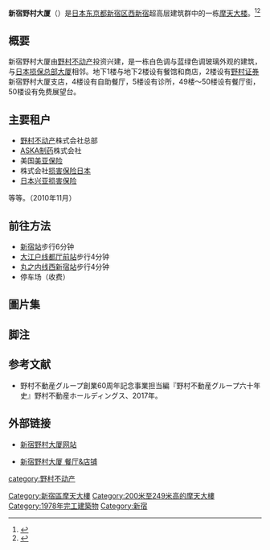 {{Coord|35|41|34|N|139|41|43|E|display=title|region:JP-13_type:landmark_source:dewiki}}
{{Infobox Skyscraper
| building_name  = 新宿野村大厦
| native_building_name= 新宿野村ビルディング
| image          =
[[Image:Shinjuku-Nomura-Building-01.jpg|250px]]
| caption        =
| year_highest   =
| year_end       =
| plural         =
| location       = {{JPN}}[[東京都|東京都]][[新宿區|新宿區]][[西新宿|西新宿]]1-26-2
| coordinates    = {{coord|35|41|34|N|139|41|43|E}}
| status         =
| groundbreaking =
| start_date     = 1975年8月
| completion_date= 1978年5月
| opening        = 1978年6月
| est-completion =
| destroyed      =
| use            = 办公楼
| antenna_spire  =
| roof           = 209.9米
| top_floor      = 
| floor_count    = 地上50层地下5层 塔樓3層
| elevator_count = 28
| cost           =
| floor_area     = 
| main_contractor= [[熊谷組|熊谷組]] 、[[野村不動產|野村不動產]]
| architect      = [[安井建築設計事務所|安井建築設計事務所]]
| architecture_firm = [[熊谷組|熊谷組]] 
| engineer       = 
| contractor     = 
| developer      = [[野村不动产|野村不动产]]
| owner          =
}}
{{商業設施
|社色 = #CE2528
|文字色 = #fff
|名稱 = 新宿野村大廈 Restaurant & Shop
|原文名稱 = 新宿野村ビル レストラン&ショップ
|英文名稱 = Nomura Restaurant & Shop
|圖片 =
|圖片尺寸 =
|圖片說明 =
|正式名稱 =
|開業日= 1978年6月30日
|設施所有者 =
|設施管理者 =
|建地面積=
|商業設施面積= 5,935
|樓板面積=
|中核店舗 = 
|店鋪樹 = 39店
|停車位數= 330台
|最近車站= [[新宿站|新宿站]]
|外部連結 = [http://www.nomura-shop.com/index.html 新宿野村ビル レストラン アンド ショップ]
}}
{{japanese
| japanese=新宿野村ビルディング
| kana=しんじゅくのむらビルディング
| romaji=Shinjuku Nomura Birudingu}}
'''新宿野村大厦'''（{{lang-ja|新宿野村ビルディング}}）是[[日本|日本]][[东京都|东京都]][[新宿区|新宿区]][[西新宿|西新宿]]超高层建筑群中的一栋[[摩天大楼|摩天大楼]]。<ref name="SNB SCP">{{cite web |url=http://skyscraperpage.com/cities/?buildingID=6868 |title=Shinjuku Nomura Building |accessdate= |publisher=Skyscraperpage.com |archive-date=2012-03-29 |archive-url=https://www.webcitation.org/66VyepwU9?url=http://skyscraperpage.com/cities/?buildingID=6868 |dead-url=no }}</ref><ref name="SNB EMP">{{cite web |url=http://www.emporis.com/en/wm/bu/?id=shinjukunomurabuilding-tokyo-japan |title=Shinjuku Nomura Building |accessdate= |publisher=Emporis.com |archive-date=2012-03-29 |archive-url=https://www.webcitation.org/66VyfYCOc?url=http://www.emporis.com/building/shinjukunomurabuilding-tokyo-japan |dead-url=no }}</ref>

== 概要 ==
新宿野村大厦由[[野村不动产|野村不动产]]投资兴建，是一栋白色调与蓝绿色调玻璃外观的建筑，与[[日本损保总部大厦|日本损保总部大厦]]相邻。地下1楼与地下2楼设有餐馆和商店，2楼设有[[野村证券|野村证券]]新宿野村大厦支店，4楼设有自助餐厅，5楼设有诊所，49楼～50楼设有餐厅街，50楼设有免费展望台。

== 主要租户 ==
* [[野村不动产|野村不动产]]株式会社总部
* [[ASKA制药|ASKA制药]]株式会社
* 美国[[美亚保险|美亚保险]] 
* 株式会社[[损害保险日本|损害保险日本]]
* [[日本兴亚损害保险|日本兴亚损害保险]]
等等。（2010年11月）

== 前往方法 ==
* [[新宿站|新宿站]]步行6分钟
* [[大江户线|大江户线]][[都厅前站|都厅前站]]步行4分钟
* [[丸之内线|丸之内线]][[西新宿站|西新宿站]]步行4分钟
* 停车场（收费）

== 圖片集 ==
<gallery>
</gallery>

== 脚注 ==
{{Reflist}}

== 参考文献 ==
* 野村不動産グループ創業60周年記念事業担当編『野村不動産グループ六十年史』野村不動産ホールディングス、2017年。

== 外部链接 ==
{{commonscat|Shinjuku Nomura Building}}
* {{ja}}[http://www.nomura-re.co.jp/office/nomurabldg/index.html 新宿野村大厦网站] {{Wayback|url=http://www.nomura-re.co.jp/office/nomurabldg/index.html |date=20131212012120 }}
* {{ja}}[http://www.nomura-shop.com/index.html 新宿野村大厦 餐厅&店铺] {{Wayback|url=http://www.nomura-shop.com/index.html |date=20200617051241 }}

{{新宿摩天大樓}}
{{東京都摩天大樓}}
{{摩天大楼}}

[[category:野村不动产|category:野村不动产]]
[[Category:新宿區摩天大樓|Category:新宿區摩天大樓]]
[[Category:200米至249米高的摩天大樓|Category:200米至249米高的摩天大樓]]
[[Category:1978年完工建築物|Category:1978年完工建築物]]
[[Category:新宿|Category:新宿]]